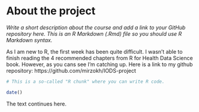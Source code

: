 
# About the project

*Write a short description about the course and add a link to your GitHub repository here. This is an R Markdown (.Rmd) file so you should use R Markdown syntax.*

As I am new to R, the first week has been quite difficult. I wasn't able to finish reading the 4 recommended chapters from R for Health Data Science book. However, as you cans see I'm catching up. Here is a link to my github repository: https://github.com/mirzokh/IODS-project

```r
# This is a so-called "R chunk" where you can write R code.

date()

```
The text continues here.

